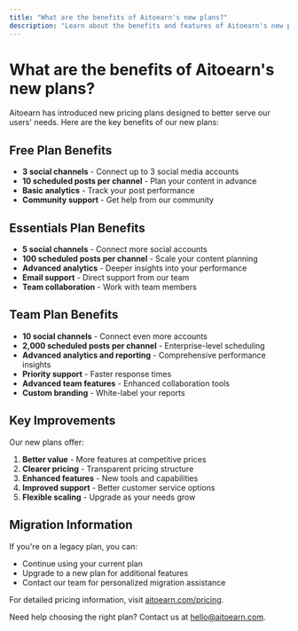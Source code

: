 ```yaml
---
title: "What are the benefits of Aitoearn's new plans?"
description: "Learn about the benefits and features of Aitoearn's new pricing plans"
---
```

# What are the benefits of Aitoearn's new plans?

Aitoearn has introduced new pricing plans designed to better serve our users' needs. Here are the key benefits of our new plans:

## Free Plan Benefits

- **3 social channels** - Connect up to 3 social media accounts
- **10 scheduled posts per channel** - Plan your content in advance
- **Basic analytics** - Track your post performance
- **Community support** - Get help from our community

## Essentials Plan Benefits

- **5 social channels** - Connect more social accounts
- **100 scheduled posts per channel** - Scale your content planning
- **Advanced analytics** - Deeper insights into your performance
- **Email support** - Direct support from our team
- **Team collaboration** - Work with team members

## Team Plan Benefits

- **10 social channels** - Connect even more accounts
- **2,000 scheduled posts per channel** - Enterprise-level scheduling
- **Advanced analytics and reporting** - Comprehensive performance insights
- **Priority support** - Faster response times
- **Advanced team features** - Enhanced collaboration tools
- **Custom branding** - White-label your reports

## Key Improvements

Our new plans offer:

1. **Better value** - More features at competitive prices
2. **Clearer pricing** - Transparent pricing structure
3. **Enhanced features** - New tools and capabilities
4. **Improved support** - Better customer service options
5. **Flexible scaling** - Upgrade as your needs grow

## Migration Information

If you're on a legacy plan, you can:
- Continue using your current plan
- Upgrade to a new plan for additional features
- Contact our team for personalized migration assistance

For detailed pricing information, visit [aitoearn.com/pricing](https://aitoearn.com/pricing).

Need help choosing the right plan? Contact us at [hello@aitoearn.com](mailto:hello@aitoearn.com).
